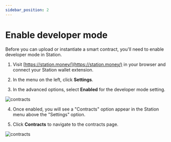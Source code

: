 ```yaml
---
sidebar_position: 2
---
```


# Enable developer mode

Before you can upload or instantiate a smart contract, you'll need to enable developer mode in Station. 

1. Visit [https://station.money/](https://station.money/) in your browser and connect your Station wallet extension. 

2. In the menu on the left, click **Settings**. 

3. In the advanced options, select **Enabled** for the developer mode setting. 

<img
    className="readme-img-lg"
    src="/img/screens/contracts/contracts-1.png"
    alt="contracts"
/>

4. Once enabled, you will see a "Contracts" option appear in the Station menu above the "Settings" option. 

5. Click **Contracts** to navigate to the contracts page. 

<img
    className="readme-img-lg"
    src="/img/screens/contracts/contracts-2.png"
    alt="contracts"
/>

